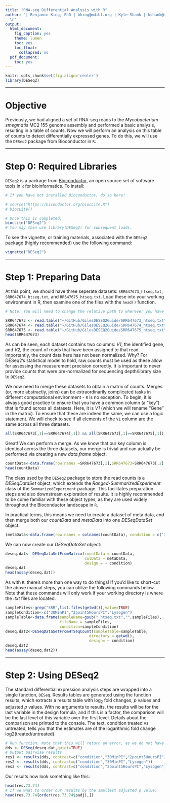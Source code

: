 ```yaml
---
title: "RNA-seq Differential Analysis with R"
author: "| Benjamin King, PhD | bking@mdibl.org | Kyle Shank | kshank@mdibl.org |
  \n"
output:
  html_document:
    fig_caption: yes
    theme: lumen
    toc: yes
    toc_float:
      collapsed: no
  pdf_document:
    toc: yes
---
```

```r
knitr::opts_chunk$set(fig.align='center')
library(DESeq2)
```
***

# Objective

Previously, we had aligned a set of RNA-seq reads to the _Mycobacterium smegmatis_ MC2 155 genome assembly and performed a basic analysis, resulting in a table of counts. Now we will perform an analysis on this table of counts to detect differentially expressed genes. To do this, we will use the `DESeq2` package from Bioconductor in `R`. 

***

# Step 0: Required Libraries

`DESeq2` is a package from [Bioconductor](https://www.bioconductor.org), an open source set of software tools in `R` for bioinformatics. To install:

```r
# If you have not installed Bioconductor, do so here!

# source("https://biconductor.org/biocLite.R")
# biocLite()

# Once this is completed:
biocLite("DESeq2")
# You may then use library(DESeq2) for subsequent loads.
```

To see the vignette, or training materials, associated with the `DESeq2` package (highly recommended) use the following command:

```r
vignette("DESeq2")
```

***

# Step 1: Preparing Data

At this point, we should have three seperate datasets: `SRR647673_htseq.txt`, `SRR647674_htseq.txt`, and `RR647675_htseq.txt`. Load these into your working environment in R, then examine one of the files with the `head()` function.

```r
# Note: You will need to change the relative path to wherever you have downloaded these files.

SRR647673 <- read.table("~/GitHub/GilesDESEQ2Guide/SRR647673_htseq.txt",head=FALSE)
SRR647674 <- read.table("~/GitHub/GilesDESEQ2Guide/SRR647674_htseq.txt",head=FALSE)
SRR647675 <- read.table("~/GitHub/GilesDESEQ2Guide/SRR647675_htseq.txt",head=FALSE)
head(SRR647673)
```

As can be seen, each dataset contains two columns: _V1_, the identified gene, and _V2_, the count of reads that have been assigned to that read. Importantly, the count data here has not been normalized. Why? For DESeq2’s statistical model to hold, raw counts must be used as these allow for assessing the measurement precision correctly. It is important to never provide counts that were pre-normalized for sequencing depth/library size to `DESeq2`.

We now need to merge these datasets to obtain a matrix of counts. Merges (or, more abstractly, joins) can be extraordinarily complicated tasks in different computational environment - `R` is no exception. To begin, it is always good practice to ensure that you have a common column (a "key") that is found across all datasets. Here, it is _V1_ (which we will rename "Gene" in the matrix). To ensure that these are indeed the same, we can use a logic statement. We will check to see if all elements of the `V1` column are the same across all three datasets.

```r
all(SRR647673[,1]==SRR647674[,1]) && all(SRR647673[,1]==SRR647675[,1]) && all(SRR647674[,1]==SRR647675[,1])
```

Great! We can perform a merge. As we know that our key column is identical across the three datasets, our merge is trivial and can actually be performed via creating a new _data.frame_ object.

```r
countData<-data.frame(row.names =SRR647673[,1],SRR647673=SRR647673[,2],SRR647674=SRR647674[,2],SRR647675=SRR647675[,2])
head(countData)
```

The class used by the `DESeq2` package to store the read counts is a _DESeqDataSet_ object, which extends the _Ranged-SummarizedExperiment_ class of the `SummarizedExperiment` package. This facilitates preparation steps and also downstream exploration of results. It is highly recommended to be come familiar with these object types, as they are used widely throughout the Bioconductor landscape in `R`.

In practical terms, this means we need to create a dataset of meta data, and then merge both our _countData_ and _metaData_ into one _DESeqDataSet_ object. 
  
```r
(metaData<-data.frame(row.names = colnames(countData), condition = c("30MinPI","2point5HoursPI","Lysogen")))
```

We can now create our _DESeqDataSet_ object:

```r
deseq.dat<- DESeqDataSetFromMatrix(countData = countData,
                                   colData = metaData,
                                   design = ~ condition)
deseq.dat
head(assay(deseq.dat))
```

As with `R`: there's more than one way to do things! If you'd like to short-cut the above manual steps, you can utilize the following commands below. Note that these commands will only work if your working directory is where the _.txt_ files are located.

```r
sampleFiles<-grep("SRR",list.files(getwd()),value=TRUE)
sampleCondition<-c("30MinPI","2point5HoursPI","Lysogen")
sampleTable<-data.frame(sampleName=gsub("_htseq.txt","",sampleFiles),
                        fileName = sampleFiles,
                        condition=sampleCondition)
deseq.dat2<-DESeqDataSetFromHTSeqCount(sampleTable=sampleTable,
                                     directory = getwd(),
                                     design= ~ condition)
deseq.dat2
head(assay(deseq.dat2))
```

***

# Step 2: Using DESeq2

The standard differential expression analysis steps are wrapped into a single function, `DESeq`. Results tables are generated using the function results, which extracts a results table with $\log_2$ fold changes, _p_ values and adjusted _p_ values. With no arguments to results, the results will be for the last variable in the design formula, and if this is a factor, the comparison will be the last level of this variable over the first level. Details about the comparison are printed to the console. The text, condition treated vs untreated, tells you that the estimates are of the logarithmic fold change log2(treated/untreated).

```r
# Run function. Note that this will return an error, as we do not have replicates or proper experimental design. Ignore this error in this case. 
dds <- DESeq(deseq.dat,quiet=TRUE)
# Output pairwise results
res1 <- results(dds, contrast=c("condition","30MinPI","2point5HoursPI"))
res2 <- results(dds, contrast=c("condition","30MinPI","Lysogen"))
res3 <- results(dds, contrast=c("condition","2point5HoursPI","Lysogen"))
```

Our results now look something like this:

```r
head(res.73.74)
# If we wnat to order our results by the smallest adjusted p value:
head(res.73.74[order(res.73.74$padj),])
```

